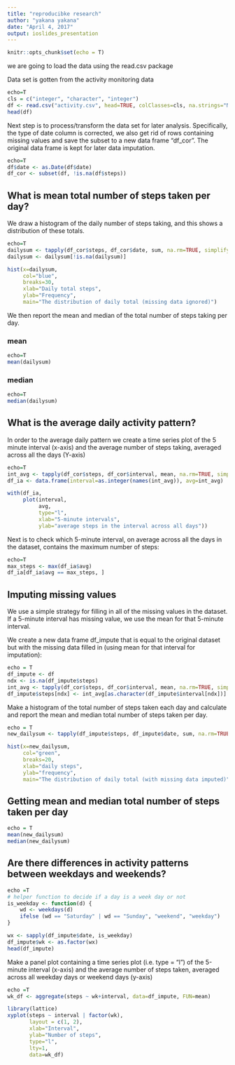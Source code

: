 ```yaml
---
title: "reproducibke research"
author: "yakana yakana"
date: "April 4, 2017"
output: ioslides_presentation
---
```


```r
knitr::opts_chunk$set(echo = T)
```


we are going to load the data using the read.csv package

Data set is gotten from the activity monitoring data 

```r
echo=T
cls = c("integer", "character", "integer")
df <- read.csv("activity.csv", head=TRUE, colClasses=cls, na.strings="NA")
head(df)
```
Next step is to process/transform the data set for later analysis.
Specifically, the type of date column is corrected, we also get rid of rows containing missing values and save the subset to a new data frame "df_cor". The original data frame is kept for later data imputation.

```r
echo=T
df$date <- as.Date(df$date)
df_cor <- subset(df, !is.na(df$steps))
```

## What is mean total number of steps taken per day?

We draw a histogram of the daily number of steps taking, and this shows a distribution of these totals.

```r
echo=T
dailysum <- tapply(df_cor$steps, df_cor$date, sum, na.rm=TRUE, simplify=T)
dailysum <- dailysum[!is.na(dailysum)]

hist(x=dailysum,
     col="blue",
     breaks=30,
     xlab="Daily total steps",
     ylab="Frequency",
     main="The distribution of daily total (missing data ignored)")
```

We then report the mean and median of the total number of steps taking per day.

### mean

```r
echo=T
mean(dailysum)
```

### median

```r
echo=T
median(dailysum)
```

## What is the average daily activity pattern?

In order to the average daily pattern we create a time series plot of the 5 minute interval (x-axis) and the average number of steps taking, averaged across all the days (Y-axis)

```r
echo=T
int_avg <- tapply(df_cor$steps, df_cor$interval, mean, na.rm=TRUE, simplify=T)
df_ia <- data.frame(interval=as.integer(names(int_avg)), avg=int_avg)

with(df_ia,
     plot(interval,
          avg,
          type="l",
          xlab="5-minute intervals",
          ylab="average steps in the interval across all days"))
```

Next is to check which 5-minute interval, on average across all the days in the dataset, contains the maximum number of steps:

```r
echo=T
max_steps <- max(df_ia$avg)
df_ia[df_ia$avg == max_steps, ]
```

## Imputing missing values
We use a simple strategy for filling in all of the missing values in the dataset. If a 5-minute interval has missing value, we use the mean for that 5-minute interval.

We create a new data frame df_impute that is equal to the original dataset but with the missing data filled in (using mean for that interval for imputation):

```r
echo = T
df_impute <- df
ndx <- is.na(df_impute$steps)
int_avg <- tapply(df_cor$steps, df_cor$interval, mean, na.rm=TRUE, simplify=T)
df_impute$steps[ndx] <- int_avg[as.character(df_impute$interval[ndx])]
```

Make a histogram of the total number of steps taken each day and calculate and report the mean and median total number of steps taken per day.

```r
echo = T
new_dailysum <- tapply(df_impute$steps, df_impute$date, sum, na.rm=TRUE, simplify=T)

hist(x=new_dailysum,
     col="green",
     breaks=20,
     xlab="daily steps",
     ylab="frequency",
     main="The distribution of daily total (with missing data imputed)")
```

## Getting mean and median total number of steps taken per day

```r
echo = T
mean(new_dailysum)
median(new_dailysum)
```

## Are there differences in activity patterns between weekdays and weekends?

```r
echo =T
# helper function to decide if a day is a week day or not
is_weekday <- function(d) {
    wd <- weekdays(d)
    ifelse (wd == "Saturday" | wd == "Sunday", "weekend", "weekday")
}

wx <- sapply(df_impute$date, is_weekday)
df_impute$wk <- as.factor(wx)
head(df_impute)
```

Make a panel plot containing a time series plot (i.e. type = "l") of the 5-minute interval (x-axis) and the average number of steps taken, averaged across all weekday days or weekend days (y-axis)

```r
echo =T
wk_df <- aggregate(steps ~ wk+interval, data=df_impute, FUN=mean)

library(lattice)
xyplot(steps ~ interval | factor(wk),
       layout = c(1, 2),
       xlab="Interval",
       ylab="Number of steps",
       type="l",
       lty=1,
       data=wk_df)
```

